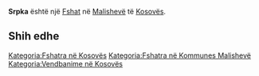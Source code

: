 {{Fshat në Kosovës
 | Emri                = Srpka
| srp_N_name = Srpka
| srp_N_FULL_NAME_RO = Srpka
| srp_N_FULL_NAME_ND_RO = Srpka
| srp_N_SORT_NAME_RG = SRPKA
| srp_N_FULL_NAME_RG = Srpka
| srp_N_FULL_NAME_ND_RG = Srpka
| srp_NS_name = Српка
| srp_NS_FULL_NAME_RO = Српка
| srp_NS_FULL_NAME_ND_RO = Српка
| srp_NS_SORT_NAME_RG = СРПКА
| srp_NS_FULL_NAME_RG = Српка
| srp_NS_FULL_NAME_ND_RG = Српка

 | Emri (Rasa dhanore) = 
 | Figura              = 
 | Shteti              = Kosovo
 | Komuna              = Malishevë
 | Kodi postar         = 
 | Sipërfaqja          = 

 | Popullsia           = 

 | Regj. i popullsisë  = 
 | Dend. e popullsisë  = 
 | Faqja zyrtare       = 
 <!--- Koordinatat ----> 
 | Gjerësia            = 42.483889
 | Gjatësia            = 21.3025
 | Lartësia            = 
}}
'''Srpka''' është një [[Fshat]] në [[Malishevë]] të [[Kosovës]].

<!-- == Gjeografia == -->
<!-- == Historia == -->
<!-- == Demografia == -->
== Shih edhe ==
{{Komuna Malishevë}}
{{Kosovo-Administrata-Cung}}

[[Kategoria:Fshatra në Kosovës]]
[[Kategoria:Fshatra në Kommunes Malishevë]]
[[Kategoria:Vendbanime në Kosovës]]